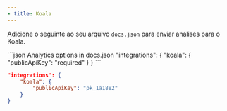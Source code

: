 ```yaml
---
- title: Koala
---
```


Adicione o seguinte ao seu arquivo `docs.json` para enviar análises para o Koala.

<CodeGroup>
  ```json Analytics options in docs.json
  "integrations": {
      "koala": {
          "publicApiKey": "required"
      }
  }
  ```

  ```json Example
  "integrations": {
      "koala": {
          "publicApiKey": "pk_1a1882"
      }
  }
  ```
</CodeGroup>
